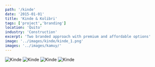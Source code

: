 ```yaml
---
path: '/kinde'
date: '2015-01-01'
title: 'Kinde & Kolibri'
tags: ['project','branding']
location: 'Quito'
industry: 'Construction'
excerpt: 'Two branded approach with premium and affordable options'
image: '../images/kinde/kinde_1.png'
images: '../images/kamuy/'
---
```


![Kinde](../images/kinde/kinde_2.png)
![Kinde](../images/kinde/kinde_3.png)
![Kinde](../images/kinde/kinde_4.png)
![Kinde](../images/kinde/kinde_5.png)

